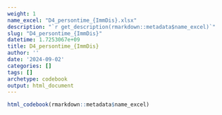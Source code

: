 ```yaml
---
weight: 1
name_excel: "D4_persontime_{ImmDis}.xlsx"
description: "`r get_description(rmarkdown::metadata$name_excel)`"
slug: "D4_persontime_{ImmDis}"
datetime: 1.7253067e+09
title: D4_persontime_{ImmDis}
author: ''
date: '2024-09-02'
categories: []
tags: []
archetype: codebook
output: html_document
---
```


```r
html_codebook(rmarkdown::metadata$name_excel)
```
